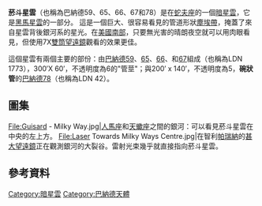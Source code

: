 {{Infobox nebula
|
| image = [[File:Barnard_59,_part_of_a_vast_dark_cloud.jpg|300px]]
|caption = [[MPG/ESO_telescope|MPG/ESO 2.2-metre telescope]]的廣視野成像儀拍攝的巴納德59<ref>{{cite news|title=Ceci N’est Pas Une Pipe|url=http://www.eso.org/public/news/eso1233/|accessdate=20 August 2012|newspaper=ESO Press Release|archive-date=2018-09-09|archive-url=https://web.archive.org/web/20180909163621/https://www.eso.org/public/news/eso1233/|dead-url=no}}</ref>。
| name = Pipe Nebula
| type = Dark
| epoch = [[J2000|J2000]]
| ra = 17<sup>h</sup> 27<sup>m</sup>
| dec = −26° 56′
| dist_ly = 600 to 700
| dist_pc = 180 to 220
| appmag_v = –
| size_v = 菸管：300′ x 60′<br />菸斗：200′ x 140′
| constellation  = [[蛇夫座|蛇夫座]]
| radius_ly = –
| absmag_v = –
| notes = –
| names = 巴納德 59, 65–67, & 78;<br />LDN 1773; LDN 42
}}


'''菸斗星雲'''（也稱為巴納德59、65、66、67和78）是在[[蛇夫座|蛇夫座]]的一個[[暗星雲|暗星雲]]，它是[[黑馬星雲|黑馬星雲]]的一部分。 這是一個巨大、很容易看見的管道形狀[[塵埃帶|塵埃帶]]，掩蓋了來自星雲背後銀河系的星光。在[[美國南部|美國南部]]，只要無光害的晴朗夜空就可以用肉眼看見，但使用7X[[雙筒望遠鏡|雙筒望遠鏡]]觀看的效果更佳。

這個星雲有兩個主要的部份：由[[菸斗星雲|巴納德59]]、[[菸斗星雲|65]]、[[菸斗星雲|66]]、和[[菸斗星雲|67]]組成（也稱為LDN 1773），300′X 60′，不透明度為6的"管莖"；與200′ x 140′，不透明度為5，'''碗狀管'''的[[菸斗星雲|巴納德78]]（也稱為LDN 42）。

== 圖集 ==
<gallery style="margin:auto;">
File:Guisard - Milky Way.jpg|[[人馬座|人馬座]]和[[天蠍座|天蠍座]]之間的銀河：可以看見菸斗星雲在中央的左上方。
File:Laser Towards Milky Ways Centre.jpg|在智利[[帕瑞納|帕瑞納]]的[[甚大望遠鏡|甚大望遠鏡]]正在觀測銀河的大裂谷。雷射光束幾乎就直接指向菸斗星雲。
</gallery>

== 參考資料 ==
{{reflist}}

[[Category:暗星雲|Category:暗星雲]]
[[Category:巴納德天體|Category:巴納德天體]]